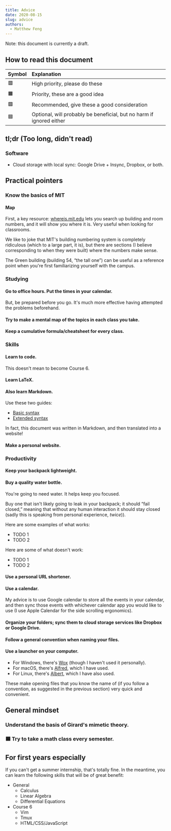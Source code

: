 ```yaml
---
title: Advice
date: 2020-08-15
slug: advice
authors:
  - Matthew Feng
---
```


Note: this document is currently a draft.

## How to read this document

|Symbol|Explanation|
|:-----|:----------|
|🟥|High priority, please do these|
|🟧|Priority, these are a good idea|
|🟩|Recommended, give these a good consideration|
|🟦|Optional, will probably be beneficial, but no harm if ignored either|

## tl;dr (Too long, didn't read)
### Software
* Cloud storage with local sync: Google Drive + Insync, Dropbox, or both.

## Practical pointers

### Know the basics of MIT

#### Map

First, a key resource: [whereis.mit.edu](https://whereis.mit.edu/) lets you search up building and room numbers, and it will show you where it is. Very useful when looking for classrooms.

We like to joke that MIT's building numbering system is completely ridiculous (which to a large part, it is), but there are sections (I believe corresponding to when they were built) where the numbers make sense.

The Green building (building 54, &ldquo;the tall one&rdquo;) can be useful as a reference point when you're first familiarizing yourself with the campus.


### Studying

#### Go to office hours. Put the times in your calendar.
But, be prepared before you go. It's much more effective having attempted the problems beforehand.

#### Try to make a mental map of the topics in each class you take.

#### Keep a cumulative formula/cheatsheet for every class.

### Skills

#### Learn to code.
This doesn't mean to become Course 6.

#### Learn LaTeX.

#### Also learn Markdown.
Use these two guides:
* [Basic syntax](https://www.markdownguide.org/basic-syntax/)
* [Extended syntax](https://www.markdownguide.org/extended-syntax/)

In fact, this document was written in Markdown, and then translated into a website!

#### Make a personal website.


### Productivity

#### Keep your backpack lightweight.

#### Buy a quality water bottle.
You're going to need water. It helps keep you focused.

Buy one that isn't likely going to leak in your backpack; it should &ldquo;fail closed,&rdquo; meaning that without any human interaction it should stay closed (sadly this is speaking from personal experience, _twice_)).

Here are some examples of what works:
* TODO 1
* TODO 2

Here are some of what doesn't work:
* TODO 1
* TODO 2

#### Use a personal URL shortener.

#### Use a calendar.
My advice is to use Google calendar to store all the events in your calendar, and then sync those events with whichever calendar app you would like to use (I use Apple Calendar for the side scrolling ergonomics).

#### Organize your folders; sync them to cloud storage services like Dropbox or Google Drive.

#### Follow a general convention when naming your files.

#### Use a launcher on your computer.

* For Windows, there's [Wox](https://github.com/Wox-launcher/Wox) (though I haven't used it personally).
* For macOS, there's [Alfred](https://www.alfredapp.com/), which I have used.
* For Linux, there's [Albert](https://albertlauncher.github.io/), which I have also used.

These make opening files that you know the name of (if you follow a convention, as suggested in the previous section) very quick and convenient.

## General mindset

### Understand the basis of Girard's mimetic theory.

### 🟦  Try to take a math class every semester.

## For first years especially
If you can't get a summer internship, that's totally fine. In the meantime, you can learn the following skills that will be of great benefit:

* General
    * Calculus
    * Linear Algebra
    * Differential Equations
* Course 6
    * Vim
    * Tmux
    * HTML/CSS/JavaScript

